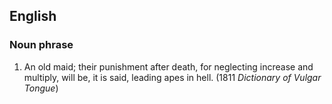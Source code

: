 == English ==
=== Noun phrase ===
# {{idiom}} {{vulgar}} An old maid; their punishment after death, for neglecting increase and multiply, will be, it is said, leading apes in hell. (1811 ''Dictionary of Vulgar Tongue'')